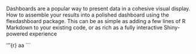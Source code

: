 Dashboards are a popular way to present data in a cohesive visual display.
How to assemble your results into a polished dashboard using the flexdashboard package.
This can be as simple as adding a few lines of R Markdown to your existing code, or as rich as a fully interactive Shiny-powered experience


'''{r}
aa
```

